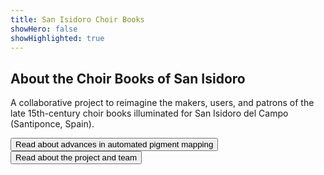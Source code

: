 ```yaml
---
title: San Isidoro Choir Books
showHero: false
showHighlighted: true
---
```


## About the Choir Books of San Isidoro

A collaborative project to reimagine the makers, users, and patrons of the late 15th-century choir books illuminated for San Isidoro del Campo (Santiponce, Spain).

<ButtonWrapper>
  <Button href="https://www.mdpi.com/2076-3417/14/16/6857">Read about advances in automated pigment mapping</Button>
  <Button href="/about">Read about the project and team</Button>
</ButtonWrapper>
